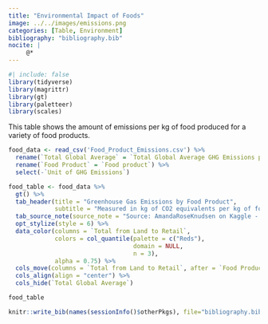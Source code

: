 ```yaml
---
title: "Environmental Impact of Foods"
image: ../../images/emissions.png
categories: [Table, Environment]
bibliography: "bibliography.bib"
nocite: |
     @*
---
```


```r
#| include: false
library(tidyverse)
library(magrittr)
library(gt)
library(paletteer)
library(scales)
```

This table shows the amount of emissions per kg of food produced for a variety of food products.

```r
food_data <- read_csv('Food_Product_Emissions.csv') %>%
  rename(`Total Global Average` = `Total Global Average GHG Emissions per kg`) %>%
  rename(`Food Product` = `Food product`) %>%
  select(-`Unit of GHG Emissions`)

food_table <- food_data %>% 
  gt() %>%
  tab_header(title = "Greenhouse Gas Emissions by Food Product",
             subtitle = "Measured in kg of CO2 equivalents per kg of food produced") %>%
  tab_source_note(source_note = "Source: AmandaRoseKnudsen on Kaggle - https://www.kaggle.com/datasets/amandaroseknudsen/foodproductemissions") %>%
  opt_stylize(style = 6) %>%
  data_color(columns = `Total from Land to Retail`, 
             colors = col_quantile(palette = c("Reds"),
                                   domain = NULL,
                                   n = 3),
             alpha = 0.75) %>%
  cols_move(columns = `Total from Land to Retail`, after = `Food Product`) %>%
  cols_align(align = "center") %>%
  cols_hide(`Total Global Average`)

food_table
```

```r
knitr::write_bib(names(sessionInfo()$otherPkgs), file="bibliography.bib")
```
